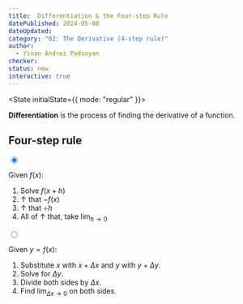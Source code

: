 ```yaml
---
title:  Differentiation & the Four-step Rule
datePublished: 2024-05-08
dateUpdated: 
category: "02: The Derivative (4-step rule)"
author: 
  - Yivan Andrei Padsoyan
checker: 
status: new
interactive: true
---
```

<State initialState={{ mode: "regular" }}>

**Differentiation** is the process of finding the derivative of a function.


## Four-step rule

<div role="tablist" className="tabs tabs-lifted ">
  <input type="radio" name="my_tabs_2" role="tab" className="tab [--tab-bg:oklch(var(--b2))]" aria-label="Easy-to-understand definition" checked />
  <div role="tabpanel" className="tab-content bg-base-200 border-base-300 rounded-box p-6">

Given $f(x)$:

1. Solve $f(x+h)$
2. ↑ that $- f(x)$
3. ↑ that $÷ h$
4. All of ↑ that, take $\lim_{h\to 0}$

  </div>

  <input type="radio" name="my_tabs_2" role="tab" className="tab [--tab-bg:oklch(var(--b2))]" aria-label="Formal definition" />
  <div role="tabpanel" className="tab-content bg-base-200 border-base-300 rounded-box p-6">
  
Given $y=f(x)$:
1. Substitute $x$ with $x+\Delta x$ and $y$ with $y+\Delta y$.
2. Solve for $\Delta y$.
3. Divide both sides by $\Delta x$.
4. Find $\lim_{\Delta x\to 0}$ on both sides.
  
  </div>
</div>


</State>